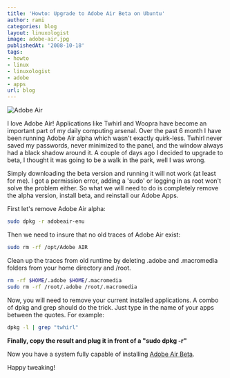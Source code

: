 ```yaml
---
title: 'Howto: Upgrade to Adobe Air Beta on Ubuntu'
author: rami
categories: blog
layout: linuxologist
image: adobe-air.jpg
publishedAt: '2008-10-18'
tags:
- howto
- linux
- linuxologist
- adobe
- apps
url: blog
---
```


![Adobe Air](/assets/images/content/blog/adobe-air.jpg)

I love Adobe Air! Applications like Twhirl and Woopra have become an important part of my daily computing arsenal. Over the past 6 month I have been running Adobe Air alpha which wasn't exactly quirk-less. Twhirl never saved my passwords, never minimized to the panel, and the window always had a black shadow around it. A couple of days ago I decided to upgrade to beta, I thought it was going to be a walk in the park, well I was wrong.

Simply downloading the beta version and running it will not work (at least for me). I got a permission error, adding a 'sudo' or logging in as root won't solve the problem either. So what we will need to do is completely remove the alpha version, install beta, and reinstall our Adobe Apps.

First let's remove Adobe Air alpha: 

```bash
sudo dpkg -r adobeair-enu
```

Then we need to insure that no old traces of Adobe Air exist: 

```bash
sudo rm -rf /opt/Adobe AIR
```

Clean up the traces from old runtime by deleting .adobe and .macromedia folders from your home directory and /root. 

```bash
rm -rf $HOME/.adobe $HOME/.macromedia
sudo rm -rf /root/.adobe /root/.macromedia
```

Now, you will need to remove your current installed applications. A combo of dpkg and grep should do the trick. Just type in the name of your apps between the quotes. For example: 

```bash
dpkg -l | grep "twhirl"
```

**Finally, copy the result and plug it in front of a "sudo dpkg -r"**

Now you have a system fully capable of installing [Adobe Air Beta](http://labs.adobe.com/technologies/air/linux/).

Happy tweaking!
